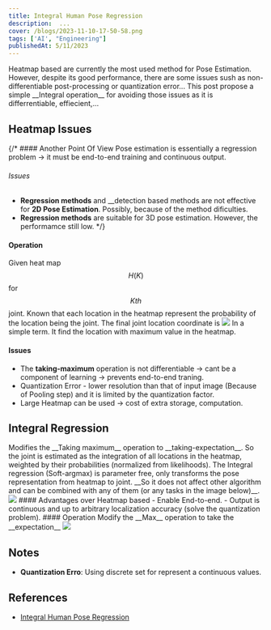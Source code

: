 ```yaml
---
title: Integral Human Pose Regression
description:  ...
cover: /blogs/2023-11-10-17-50-58.png
tags: ['AI', "Engineering"]
publishedAt: 5/11/2023
---
```


<Callout>
Heatmap based are currently the most used method for Pose Estimation. However, despite its good performance, there are some issues sush as non-differentiable post-processing or quantization error...
This post propose a simple __Integral operation__ for avoiding those issues as it is differrentiable, effiecient,...
</Callout>

## Heatmap Issues

{/* #### Another Point Of View
Pose estimation is essentially a regression problem -> it must be end-to-end training and continuous output.
###### Issues
- __Regression methods__ and __detection based methods are not effective for __2D Pose Estimation__. Possibly, because of the method dificulties.
- __Regression methods__ are suitable for 3D pose estimation. However, the performamce still low. */}

#### Operation
Given heat map $$H(K)$$ for $$K th$$ joint. Known that each location in the heatmap represent the probability of the location being the joint.
The final joint location coordinate is 
<img src="/blogs/2023-11-13-12-16-13.png"/>
In a simple term. It find the location with maximum value in the heatmap.

#### Issues
- The __taking-maximum__ operation is not differentiable -> cant be a component of learning -> prevents end-to-end traning.
- Quantization Error - lower resolution than that of input image (Because of Pooling step) and it is limited by the quantization factor.
- Large Heatmap can be used -> cost of extra storage, computation.

## Integral Regression
<Callout>
Modifies the __Taking maximum__ operation to __taking-expectation__. So the joint is estimated as the integration of all locations in the heatmap, weighted by their probabilities (normalized from likelihoods).
The Integral regression (Soft-argmax) is parameter free, only transforms the pose representation from heatmap to joint. __So it does not affect other algorithm and can be combined with any of them (or any tasks in the image below)__.
</Callout>
<img src="/blogs/2023-11-13-12-01-04.png"/>
#### Advantages over Heatmap based
- Enable End-to-end.
- Output is continuous and up to arbitrary localization accuracy (solve the quantization problem).
#### Operation
Modify the __Max__ operation to take the __expectation__
<img src="/blogs/2023-11-13-12-32-50.png"/>

## Notes
- __Quantization Erro__: Using discrete set for represent a continuous values.

## References
- [Integral Human Pose Regression](https://openaccess.thecvf.com/content_ECCV_2018/papers/Xiao_Sun_Integral_Human_Pose_ECCV_2018_paper.pdf)